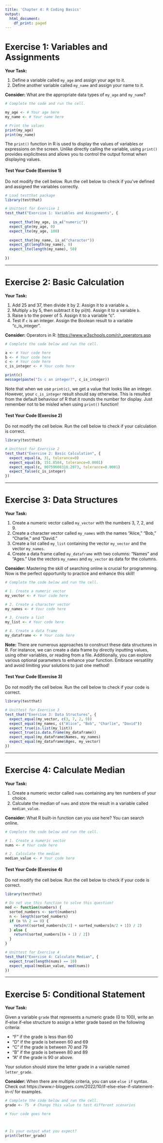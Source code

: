 ```yaml
---
title: 'Chapter 4: R Coding Basics'
output:
  html_document:
    df_print: paged
---
```


# Exercise 1: Variables and Assignments

**Your Task:**

1. Define a variable called `my_age` and assign your age to it.  
2. Define another variable called `my_name` and assign your name to it.  

**Consider:** What are the appropriate data types of `my_age` and `my_name`?  

```r
# Complete the code and run the cell.

my_age <- # Your age here
my_name <- # Your name here

# Print the values
print(my_age)
print(my_name)
```

The `print()` function in R is used to display the values of variables or expressions on the screen. Unlike directly calling the variable, using `print()` provides explicitness and allows you to control the output format when displaying values.

#### Test Your Code (Exercise 1)

Do not modify the cell below. Run the cell below to check if you've defined and assigned the variables correctly.

```r
# Load testthat package
library(testthat)

# Unittest for Exercise 1
test_that("Exercise 1: Variables and Assignments", {
  
  expect_that(my_age, is_a("numeric"))
  expect_gte(my_age, 0)
  expect_lte(my_age, 100)
  
  expect_that(my_name, is_a("character"))
  expect_gt(length(my_name), 0)
  expect_lte(length(my_name), 50)
  
})
```

------------------------------------------------------------------------

# Exercise 2: Basic Calculation

**Your Task:**

1. Add 25 and 37, then divide it by 2. Assign it to a variable `a`.  
2. Multiply `a` by 5, then subtract it by pi(π). Assign it to a variable `b`.  
3. Raise `b` to the power of 5. Assign it to a variable "c".  
4. Test if `c` is an integer. Assign the Boolean result to a variable "c_is_integer".  

**Consider:** Operators in R: <https://www.w3schools.com/r/r_operators.asp>

```r
# Complete the code below and run the cell.

a <- # Your code here
b <- # Your code here
c <- # Your code here
c_is_integer <- # Your code here

print(c)
message(paste("Is c an integer?", c_is_integer))
```

Note that when we use `print(c)`, we get a value that looks like an integer. However, your `c_is_integer` result should say otherwise. This is resulted from the default behaviour of R that it rounds the number for display. Just remember not to be misled when using `print()` function!

#### Test Your Code (Exercise 2)

Do not modify the cell below. Run the cell below to check if your calculation is correct.

```r
library(testthat)

# Unittest for Exercise 2
test_that("Exercise 2: Basic Calculation", {
  expect_equal(a, 31, tolerance=0)
  expect_equal(b, 151.8584, tolerance=0.0001)
  expect_equal(c, 80759608318.2073, tolerance=0.0001)
  expect_false(c_is_integer)
})
```

------------------------------------------------------------------------

# Exercise 3: Data Structures

**Your Task:**

1. Create a numeric vector called `my_vector` with the numbers 3, 7, 2, and 9.  
2. Create a character vector called `my_names` with the names "Alice," "Bob," "Charlie," and "David."  
3. Create a list called `my_list` containing the vector `my_vector` and the vector `my_names`.  
4. Create a data frame called `my_dataframe` with two columns: "Names" and "Ages." Use the vectors `my_names` and `my_vector` as data for the columns.  

**Consider:** Mastering the skill of searching online is crucial for programming. Now is the perfect opportunity to practice and enhance this skill!

```r
# Complete the code below and run the cell.

# 1. Create a numeric vector
my_vector <- # Your code here

# 2. Create a character vector
my_names <- # Your code here

# 3. Create a list
my_list <- # Your code here

# 4. Create a data frame
my_dataframe <- # Your code here
```

**Note:** There are numerous approaches to construct these data structures in R. For instance, we can create a data frame by directly inputting values, using other variables, or reading from a file. Additionally, you can explore various optional parameters to enhance your function. Embrace versatility and avoid limiting your solutions to just one method!  

#### Test Your Code (Exercise 3)

Do not modify the cell below. Run the cell below to check if your code is correct.

```r
library(testthat)

# Unittest for Exercise 3
test_that("Exercise 3: Data Structures", {
  expect_equal(my_vector, c(3, 7, 2, 9))
  expect_equal(my_names, c("Alice", "Bob", "Charlie", "David"))
  expect_true(is.list(my_list))
  expect_true(is.data.frame(my_dataframe))
  expect_equal(my_dataframe$Names, my_names)
  expect_equal(my_dataframe$Ages, my_vector)
})
```

------------------------------------------------------------------------

# Exercise 4: Calculate Median

**Your Task:**

1. Create a numeric vector called `nums` containing any ten numbers of your choice.  
2. Calculate the median of `nums` and store the result in a variable called `median_value`.

**Consider:** What R built-in function can you use here? You can search online.

```r
# Complete the code below and run the cell.

# 1. Create a numeric vector
nums <- # Your code here

# 2. Calculate the median
median_value <- # Your code here
```

#### Test Your Code (Exercise 4)

Do not modify the cell below. Run the cell below to check if your code is correct.

```r
library(testthat)

# Do not use this function to solve this question!
med <- function(numbers) { 
  sorted_numbers <- sort(numbers)
  n <- length(sorted_numbers)
  if (n %% 2 == 0) {
    return((sorted_numbers[n/2] + sorted_numbers[n/2 + 1]) / 2)
  } else {
    return(sorted_numbers[(n + 1) / 2])
  }
}

# Unittest for Exercise 4
test_that("Exercise 4: Calculate Median", {
  expect_true(length(nums) == 10)
  expect_equal(median_value, med(nums))
})
```


------------------------------------------------------------------------

# Exercise 5: Conditional Statement

**Your Task:**

Given a variable `grade` that represents a numeric grade (0 to 100), write an if-else if-else structure to assign a letter grade based on the following criteria:

-   "F" if the grade is less than 60
-   "D" if the grade is between 60 and 69
-   "C" if the grade is between 70 and 79
-   "B" if the grade is between 80 and 89
-   "A" if the grade is 90 or above.

Your solution should store the letter grade in a variable named `letter_grade`.

**Consider:** When there are multiple criteria, you can use `else if` syntax. Check out https://www.r-bloggers.com/2022/10/if-else-else-if-statement-in-r/ for examples.


```r
# Complete the code below and run the cell.
grade <- 75  # Change this value to test different scenarios

# Your code goes here



# Is your output what you expect?
print(letter_grade)
```

